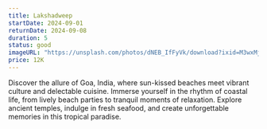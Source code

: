 ```yaml
---
title: Lakshadweep
startDate: 2024-09-01
returnDate: 2024-09-08
duration: 5
status: good
imageURL: "https://unsplash.com/photos/dNEB_IfFyVk/download?ixid=M3wxMjA3fDB8MXxzZWFyY2h8MXx8TGFrc2hhZHdlZXB8ZW58MHx8fHwxNzEyNDk2MzE1fDA&force=true"
price: 12K
---
```


Discover the allure of Goa, India, where sun-kissed beaches meet vibrant culture and delectable cuisine. Immerse yourself in the rhythm of coastal life, from lively beach parties to tranquil moments of relaxation. Explore ancient temples, indulge in fresh seafood, and create unforgettable memories in this tropical paradise.
